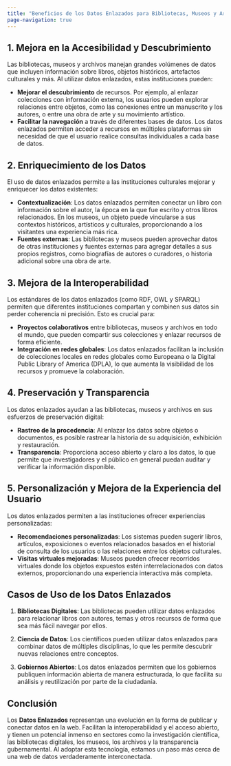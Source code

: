 ```yaml
---
title: "Beneficios de los Datos Enlazados para Bibliotecas, Museos y Archivos"
page-navigation: true
---
```


## 1. Mejora en la Accesibilidad y Descubrimiento

Las bibliotecas, museos y archivos manejan grandes volúmenes de datos que incluyen información sobre libros, objetos históricos, artefactos culturales y más. Al utilizar datos enlazados, estas instituciones pueden:

- **Mejorar el descubrimiento** de recursos. Por ejemplo, al enlazar colecciones con información externa, los usuarios pueden explorar relaciones entre objetos, como las conexiones entre un manuscrito y los autores, o entre una obra de arte y su movimiento artístico.
- **Facilitar la navegación** a través de diferentes bases de datos. Los datos enlazados permiten acceder a recursos en múltiples plataformas sin necesidad de que el usuario realice consultas individuales a cada base de datos.

## 2. Enriquecimiento de los Datos

El uso de datos enlazados permite a las instituciones culturales mejorar y enriquecer los datos existentes:

- **Contextualización**: Los datos enlazados permiten conectar un libro con información sobre el autor, la época en la que fue escrito y otros libros relacionados. En los museos, un objeto puede vincularse a sus contextos históricos, artísticos y culturales, proporcionando a los visitantes una experiencia más rica.
- **Fuentes externas**: Las bibliotecas y museos pueden aprovechar datos de otras instituciones y fuentes externas para agregar detalles a sus propios registros, como biografías de autores o curadores, o historia adicional sobre una obra de arte.

## 3. Mejora de la Interoperabilidad

Los estándares de los datos enlazados (como RDF, OWL y SPARQL) permiten que diferentes instituciones compartan y combinen sus datos sin perder coherencia ni precisión. Esto es crucial para:

- **Proyectos colaborativos** entre bibliotecas, museos y archivos en todo el mundo, que pueden compartir sus colecciones y enlazar recursos de forma eficiente.
- **Integración en redes globales**: Los datos enlazados facilitan la inclusión de colecciones locales en redes globales como Europeana o la Digital Public Library of America (DPLA), lo que aumenta la visibilidad de los recursos y promueve la colaboración.

## 4. Preservación y Transparencia

Los datos enlazados ayudan a las bibliotecas, museos y archivos en sus esfuerzos de preservación digital:

- **Rastreo de la procedencia**: Al enlazar los datos sobre objetos o documentos, es posible rastrear la historia de su adquisición, exhibición y restauración.
- **Transparencia**: Proporciona acceso abierto y claro a los datos, lo que permite que investigadores y el público en general puedan auditar y verificar la información disponible.

## 5. Personalización y Mejora de la Experiencia del Usuario

Los datos enlazados permiten a las instituciones ofrecer experiencias personalizadas:

- **Recomendaciones personalizadas**: Los sistemas pueden sugerir libros, artículos, exposiciones o eventos relacionados basados en el historial de consulta de los usuarios o las relaciones entre los objetos culturales.
- **Visitas virtuales mejoradas**: Museos pueden ofrecer recorridos virtuales donde los objetos expuestos estén interrelacionados con datos externos, proporcionando una experiencia interactiva más completa.

## Casos de Uso de los Datos Enlazados

1. **Bibliotecas Digitales**: Las bibliotecas pueden utilizar datos enlazados para relacionar libros con autores, temas y otros recursos de forma que sea más fácil navegar por ellos.
  
2. **Ciencia de Datos**: Los científicos pueden utilizar datos enlazados para combinar datos de múltiples disciplinas, lo que les permite descubrir nuevas relaciones entre conceptos.
  
3. **Gobiernos Abiertos**: Los datos enlazados permiten que los gobiernos publiquen información abierta de manera estructurada, lo que facilita su análisis y reutilización por parte de la ciudadanía.

## Conclusión

Los **Datos Enlazados** representan una evolución en la forma de publicar y conectar datos en la web. Facilitan la interoperabilidad y el acceso abierto, y tienen un potencial inmenso en sectores como la investigación científica, las bibliotecas digitales, los museos, los archivos y la transparencia gubernamental. Al adoptar esta tecnología, estamos un paso más cerca de una web de datos verdaderamente interconectada.
